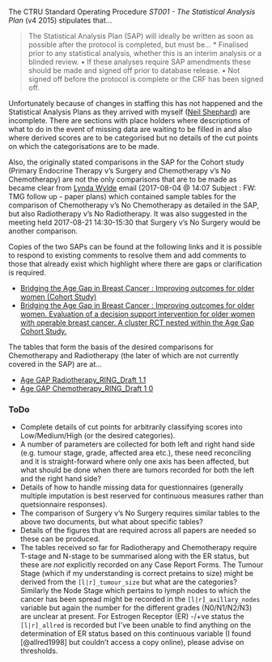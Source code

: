 The CTRU Standard Operating Procedure *ST001 - The Statistical Analysis Plan* (v4 2015) stipulates that...

> The Statistical Analysis Plan (SAP) will ideally be written as soon as possible after the protocol is completed, but must be...
> * Finalised prior to any statistical analysis, whether this is an interim analysis or a blinded review.
> • If these analyses require SAP amendments these should be made and signed off prior to database release.
> • Not signed off before the protocol is complete or the CRF has been signed off.

Unfortunately because of changes in staffing this has not happened and the Statistical Analysis Plans as they arrived with myself ([Neil Shephard](mailto:n.shephard@sheffield.ac.uk)) are incomplete.  There are sections with place holders where descriptions of what to do in the event of missing data are waiting to be filled in and also where derived scores are to be categorised but no details of the cut points on which the categorisations are to be made.

Also, the originally stated comparisons in the SAP for the Cohort study (Primary Endocrine Therapy v's Surgery and Chemotherapy v's No Chemotherapy) are not the only comparisons that are to be made as became clear from [Lynda Wylde](mailto:l.wyld@sheffield.ac.uk) email (2017-08-04 @ 14:07 Subject : FW: TMG follow up - paper plans) which contained sample tables for the comparison of Chemotherapy v's No Chemotherapy as detailed in the SAP, but also Radiotherapy v's No Radiotherapy.  It was also suggested in the meeting held 2017-08-21 14:30-15:30 that Surgery v's No Surgery would be another comparison.

Copies of the two SAPs can be found at the following links and it is possible to respond to existing comments to resolve them and add comments to those that already exist which highlight where there are gaps or clarification is required.


* [Bridging the Age Gap in Breast Cancer : Improving outcomes for older women (Cohort Study)](https://docs.google.com/a/sheffield.ac.uk/document/d/1cQHP8WJ7SLg8kKl5z68PkJBf_kAodHozT_h6Gcc0xTs/edit?usp=sharing)
* [Bridging the Age Gap in Breast Cancer : Improving outcomes for older women. Evaluation of a decision support intervention for older women with operable breast cancer. A cluster RCT nested within the Age Gap Cohort Study.](https://docs.google.com/a/sheffield.ac.uk/document/d/1YQZ7Bp9h5Wpw0z1AJ_U4XL33tK0a2krQd1y8pJJKwWo/edit?usp=sharing)

The tables that form the basis of the desired comparisons for Chemotherapy and Radiotherapy (the later of which are not currently covered in the SAP) are at...

* [Age GAP Radiotherapy_RING_Draft 1.1](https://docs.google.com/a/sheffield.ac.uk/document/d/1YO_ne-nfi4sEN-SLtcITz6g7cx9trXAAvYKEW2nii-I/edit?usp=sharing)
* [Age GAP Chemotherapy_RING_Draft 1 0](https://docs.google.com/a/sheffield.ac.uk/document/d/1MYX4ofFw3Os2WNsFdcWZW5e1v7cQBgoa43gmZyXePdI/edit?usp=sharing)

### ToDo

* Complete details of cut points for arbitrarily classifying scores into Low/Medium/High (or the desired categories).
* A number of parameters are collected for both left and right hand side (e.g. tumour stage, grade, affected area etc.), these need reconciling and it is straight-forward where only one axis has been affected, but what should be done when there are tumors recorded for both the left and the right hand side?
* Details of how to handle missing data for questionnaires (generally multiple imputation is best reserved for continuous measures rather than quetsionnaire responses).
* The comparison of Surgery v's No Surgery requires similar tables to the above two documents, but what about specific tables?
* Details of the figures that are required across all papers are needed so these can be produced.
* The tables received so far for Radiotherapy and Chemotherapy require T-stage and N-stage to be summarised along with the ER status, but these are *not* explicitly recorded on any Case Report Forms.  The Tumour Stage (which if my understanding is correct pretains to size) might be derived from the `[l|r]_tumour_size` but what are the categories?  Similarly the Node Stage which pertains to lymph nodes to which the cancer has been spread might be recorded in the `[l|r]_axillary_nodes` variable but again the number for the different grades (N0/N1/N2/N3) are unclear at present.  For Estrogen Receptor (ER) -/+ve status the `[l|r]_allred` is recorded but I've been unable to find anything on the determination of ER status based on this continuous variable (I found [@allred1998] but couldn't access a copy online), please advise on thresholds.
